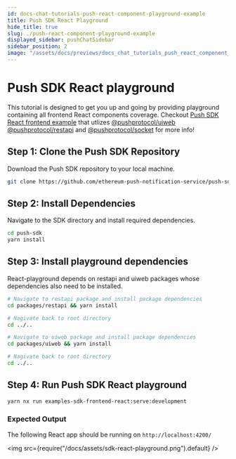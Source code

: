 ```yaml
---
id: docs-chat-tutorials-push-react-component-playground-example
title: Push SDK React Playground
hide_title: true
slug: ./push-react-component-playground-example
displayed_sidebar: pushChatSidebar
sidebar_position: 2
image: "/assets/docs/previews/docs_chat_tutorials_push_react_component_playground_example--push_sdk_react_playground.png"
---
```


# Push SDK React playground

This tutorial is designed to get you up and going by providing playground containing all frontend React components coverage. Checkout [Push SDK React frontend example](https://github.com/ethereum-push-notification-service/push-sdk/tree/main/packages/examples/sdk-frontend-react) that utlizes [@pushprotocol/uiweb](https://www.npmjs.com/package/@pushprotocol/uiweb) [@pushprotocol/restapi](https://www.npmjs.com/package/@pushprotocol/restapi) and [@pushprotocol/socket](https://www.npmjs.com/package/@pushprotocol/socket) for more info!


<Head>
  <title>Push SDK React playground tutorial | Push Chat | Push Documentation</title>
</Head>


## Step 1: Clone the Push SDK Repository

Download the Push SDK repository to your local machine.

<Tabs className="codetabs" groupId="code-examples">
  <TabItem value="js" attributes={{className: "codetab js"}} default>

```bash
git clone https://github.com/ethereum-push-notification-service/push-sdk.git
```

  </TabItem>
</Tabs>

## Step 2: Install Dependencies

Navigate to the SDK directory and install required dependencies.

<Tabs className="codetabs" groupId="code-examples">
  <TabItem value="js" attributes={{className: "codetab js"}} default>

```bash
cd push-sdk
yarn install
```

  </TabItem>
</Tabs>

## Step 3: Install playground dependencies

React-playground depends on restapi and uiweb packages whose dependencies also need to be installed.

<Tabs className="codetabs" groupId="code-examples">
  <TabItem value="js" attributes={{className: "codetab js"}} default>

```bash
# Navigate to restapi package and install package dependencies
cd packages/restapi && yarn install

# Nagivate back to root directory
cd ../..

# Navigate to uiweb package and install package dependencies
cd packages/uiweb && yarn install

# Nagivate back to root directory
cd ../..
```

  </TabItem>
</Tabs>

## Step 4: Run Push SDK React playground

<Tabs className="codetabs" groupId="code-examples">
  <TabItem value="js" attributes={{className: "codetab js"}} default>

```bash
yarn nx run examples-sdk-frontend-react:serve:development
```

  </TabItem>
</Tabs>

### Expected Output

The following React app should be running on `http://localhost:4200/`

<img src={require("/docs/assets/sdk-react-playground.png").default} />
